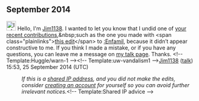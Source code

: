 <article id="43948594" title=User talk:2604:2000:10A8:2D:3FBE:18BA:B4C:94E6>
	<talkpage id="43948594" title="User talk:2604:2000:10A8:2D:3FBE:18BA:B4C:94E6">
== September 2014 ==

[[File:Information.svg|25px|alt=Information icon]] Hello, I'm [[User:Jim1138|Jim1138]]. I wanted to let you know that I undid one of [[Special:Contributions/2604:2000:10A8:2D:3FBE:18BA:B4C:94E6|your recent contributions]],&amp;nbsp;such as the one you made with &lt;span class=&quot;plainlinks&quot;&gt;[https://en.wikipedia.org/w/index.php?title=Enfamil&amp;diff=627039177 this edit]&lt;/span&gt; to [[:Enfamil]], because it didn’t appear constructive to me. If you think I made a mistake, or if you have any questions, you can leave me a message on [[User_talk:Jim1138|my talk page]]. Thanks. &lt;!-- Template:Huggle/warn-1 --&gt;&lt;!-- Template:uw-vandalism1 --&gt;[[User:Jim1138|Jim1138]] ([[User talk:Jim1138|talk]]) 15:53, 25 September 2014 (UTC)
:''If this is a [[Network address translation|shared IP address]], and you did not make the edits, consider [[Wikipedia:Why create an account?|creating an account]] for yourself so you can avoid further irrelevant notices.''&lt;!-- Template:Shared IP advice --&gt;
	</talkpage>
</article>
